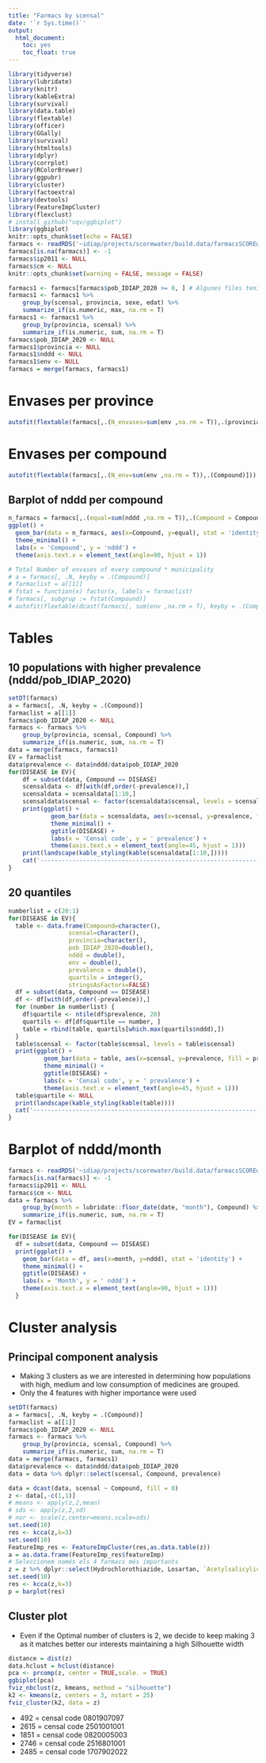 ```yaml
---
title: "Farmacs by scensal"
date: '`r Sys.time()`'
output: 
  html_document: 
    toc: yes
    toc_float: true
---
```


```r
library(tidyverse)
library(lubridate)
library(knitr)
library(kableExtra)
library(survival)
library(data.table)
library(flextable)
library(officer)
library(GGally)
library(survival)
library(htmltools)
library(dplyr)
library(corrplot)
library(RColorBrewer)
library(ggpubr)
library(cluster)
library(factoextra) 
library(devtools)
library(FeatureImpCluster)
library(flexclust)
# install_github("vqv/ggbiplot")
library(ggbiplot)
knitr::opts_chunk$set(echo = FALSE)
farmacs <- readRDS('~idiap/projects/scorewater/build.data/farmacsSCOREwater2019.rds')
farmacs[is.na(farmacs)] <- -1
farmacs$ip2011 <- NULL
farmacs$cm <- NULL
knitr::opts_chunk$set(warning = FALSE, message = FALSE) 
```

```r
farmacs1 <- farmacs[farmacs$pob_IDIAP_2020 >= 0, ] # Algunes files tenien valors negatius de poblacio prevalent, em decidit treure'ls
farmacs1 <- farmacs1 %>% 
    group_by(scensal, provincia, sexe, edat) %>%
    summarize_if(is.numeric, max, na.rm = T)
farmacs1 <- farmacs1 %>% 
    group_by(provincia, scensal) %>%
    summarize_if(is.numeric, sum, na.rm = T)
farmacs$pob_IDIAP_2020 <- NULL
farmacs1$provincia <- NULL
farmacs1$nddd <- NULL
farmacs1$env <- NULL
farmacs = merge(farmacs, farmacs1)
```
# Envases per province
```r
autofit(flextable(farmacs[,.(N_envases=sum(env ,na.rm = T)),.(provincia)]))
```

# Envases per compound
```r
autofit(flextable(farmacs[,.(N_env=sum(env ,na.rm = T)),.(Compound)]))
```

## Barplot of nddd per compound
```r
n_farmacs = farmacs[,.(equal=sum(nddd ,na.rm = T)),.(Compound = Compound)][]
ggplot() + 
  geom_bar(data = n_farmacs, aes(x=Compound, y=equal), stat = 'identity') +
  theme_minimal() +
  labs(x = 'Compound', y = 'nddd') +
  theme(axis.text.x = element_text(angle=90, hjust = 1))

```



```r
# Total Number of envases of every compound * municipality
# a = farmacs[, .N, keyby = .(Compound)]
# farmaclist = a[[1]]
# fstat = function(x) factor(x, labels = farmaclist)
# farmacs[, subgrup := fstat(Compound)]
# autofit(flextable(dcast(farmacs[, sum(env ,na.rm = T), keyby = .(Compound, municipi)], Compound ~ municipi)))
```
# Tables
## 10 populations with higher prevalence (nddd/pob_IDIAP_2020)
```r
setDT(farmacs)
a = farmacs[, .N, keyby = .(Compound)]
farmaclist = a[[1]]
farmacs$pob_IDIAP_2020 <- NULL
farmacs <- farmacs %>% 
    group_by(provincia, scensal, Compound) %>%
    summarize_if(is.numeric, sum, na.rm = T)
data = merge(farmacs, farmacs1)
EV = farmaclist
data$prevalence <- data$nddd/data$pob_IDIAP_2020
for(DISEASE in EV){
    df = subset(data, Compound == DISEASE)
    scensaldata <- df[with(df,order(-prevalence)),]
    scensaldata = scensaldata[1:10,]
    scensaldata$scensal <- factor(scensaldata$scensal, levels = scensaldata$scensal)
    print(ggplot() +
            geom_bar(data = scensaldata, aes(x=scensal, y=prevalence, fill = provincia), stat = 'identity') +
            theme_minimal() +
            ggtitle(DISEASE) +
            labs(x = 'Censal code', y = ' prevalence') +
            theme(axis.text.x = element_text(angle=45, hjust = 1)))
    print(landscape(kable_styling(kable(scensaldata[1:10,]))))
    cat('----------------------------------------------------------------------------------------------------------------------------------------------------------------------------')
}
```

## 20 quantiles
```r
numberlist = c(20:1)
for(DISEASE in EV){
  table <- data.frame(Compound=character(),
                 scensal=character(), 
                 provincia=character(),
                 pob_IDIAP_2020=double(),
                 nddd = double(),
                 env = double(),
                 prevalence = double(),
                 quartile = integer(),
                 stringsAsFactors=FALSE) 
  df = subset(data, Compound == DISEASE)
  df <- df[with(df,order(-prevalence)),]
  for (number in numberlist) {
    df$quartile <- ntile(df$prevalence, 20)  
    quartils <- df[df$quartile == number, ] 
    table = rbind(table, quartils[which.max(quartils$nddd),])
  }
  table$scensal <- factor(table$scensal, levels = table$scensal)
  print(ggplot() + 
          geom_bar(data = table, aes(x=scensal, y=prevalence, fill = provincia), stat = 'identity') +
          theme_minimal() +
          ggtitle(DISEASE) +
          labs(x = 'Censal code', y = ' prevalence') +
          theme(axis.text.x = element_text(angle=45, hjust = 1)))
  table$quartile <- NULL
  print(landscape(kable_styling(kable(table))))
  cat('----------------------------------------------------------------------------------------------------------------------------------------------------------------------------')
}
```

# Barplot of nddd/month
```r
farmacs <- readRDS('~idiap/projects/scorewater/build.data/farmacsSCOREwater2019.rds')
farmacs[is.na(farmacs)] <- -1
farmacs$ip2011 <- NULL
farmacs$cm <- NULL
data = farmacs %>%
    group_by(month = lubridate::floor_date(date, "month"), Compound) %>%
    summarize_if(is.numeric, sum, na.rm = T)
EV = farmaclist

for(DISEASE in EV){
  df = subset(data, Compound == DISEASE)
  print(ggplot() +
    geom_bar(data = df, aes(x=month, y=nddd), stat = 'identity') +
    theme_minimal() +
    ggtitle(DISEASE) +
    labs(x = 'Month', y = ' nddd') +
    theme(axis.text.x = element_text(angle=90, hjust = 1)))
  }
```



# Cluster analysis

## Principal component analysis

* Making 3 clusters as we are interested in determining how populations with high, medium and low consumption of medicines are grouped. 
* Only the 4 features with higher importance were used

```r
setDT(farmacs)
a = farmacs[, .N, keyby = .(Compound)]
farmaclist = a[[1]]
farmacs$pob_IDIAP_2020 <- NULL
farmacs <- farmacs %>% 
    group_by(provincia, scensal, Compound) %>%
    summarize_if(is.numeric, sum, na.rm = T)
data = merge(farmacs, farmacs1)
data$prevalence <- data$nddd/data$pob_IDIAP_2020
data = data %>% dplyr::select(scensal, Compound, prevalence)

data = dcast(data, scensal ~ Compound, fill = 0)
z <- data[,-c(1,1)]
# means <- apply(z,2,mean)
# sds <- apply(z,2,sd)
# nor <- scale(z,center=means,scale=sds)
set.seed(10)
res <- kcca(z,k=3)
set.seed(10)
FeatureImp_res <- FeatureImpCluster(res,as.data.table(z))
a = as.data.frame(FeatureImp_res$featureImp)
# Seleccionem només els 4 farmacs més importants
z = z %>% dplyr::select(Hydrochlorothiazide, Losartan, `Acetylsalicylic acid`, Acetaminophen)
set.seed(10)
res <- kcca(z,k=3)
p = barplot(res)
```


## Cluster plot

* Even if the Optimal number of clusters is 2, we decide to keep making 3 as it matches better our interests maintaining a high Silhouette width

```r
distance = dist(z)
data.hclust = hclust(distance)
pca <- prcomp(z, center = TRUE,scale. = TRUE)
ggbiplot(pca)
fviz_nbclust(z, kmeans, method = "silhouette")
k2 <- kmeans(z, centers = 3, nstart = 25)
fviz_cluster(k2, data = z)
```

* 492 = censal code 0801907097
* 2615 = censal code 2501001001
* 1851 = censal code 0820005003
* 2746 = censal code 2516801001
* 2485 = censal code 1707902022
